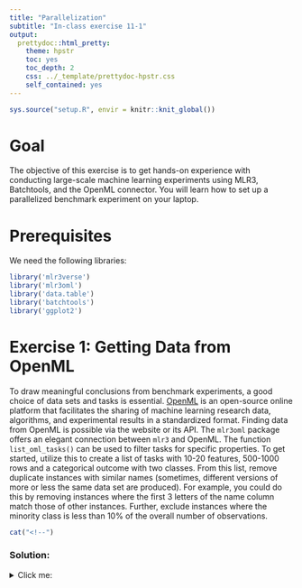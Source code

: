```yaml
---
title: "Parallelization"
subtitle: "In-class exercise 11-1"
output:
  prettydoc::html_pretty:
    theme: hpstr
    toc: yes
    toc_depth: 2
    css: ../_template/prettydoc-hpstr.css
    self_contained: yes
---
```


```r
sys.source("setup.R", envir = knitr::knit_global())
```

# Goal

The objective of this exercise is to get hands-on experience with conducting large-scale machine learning experiments using MLR3, Batchtools, and the OpenML connector. You will learn how to set up a parallelized benchmark experiment on your laptop.

# Prerequisites

We need the following libraries:

```r
library('mlr3verse')
library('mlr3oml')
library('data.table')
library('batchtools')
library('ggplot2')
```

# Exercise 1: Getting Data from OpenML

To draw meaningful conclusions from benchmark experiments, a good choice of data sets and tasks is essential. [OpenML](https://www.openml.org) is an open-source online platform that facilitates the sharing of machine learning research data, algorithms, and experimental results in a standardized format. Finding data from OpenML is possible via the website or its API. The `mlr3oml` package offers an elegant connection between `mlr3` and OpenML. The function `list_oml_tasks()` can be used to filter tasks for specific properties. To get started, utilize this to create a list of tasks with 10-20 features, 500-1000 rows and a categorical outcome with two classes. From this list, remove duplicate instances with similar names (sometimes, different versions of more or less the same data set are produced). For example, you could do this by removing instances where the first 3 letters of the name column match those of other instances. Further, exclude instances where the minority class is less than 10% of the overall number of observations.

```r
cat("<!--")
```

### Solution:

<details>
<summary>Click me:</summary>

```r
# Get data
odata = list_oml_tasks(
  number_features = c(10, 20),
  number_instances = c(500, 1000),
  number_classes = 2
)

# Remove duplicates
odata <- odata[!duplicated(substr(odata$name, 1, 3)), ]

# Remove imbalanced data sets
odata <- odata[9 * odata$MinorityClassSize >= odata$MajorityClassSize, ]

# View result
nrow(odata)
head(odata)
```

```r
cat("-->")
```

# Exercise 2: Working with OpenML data

Notably, `list_oml__data_tasks()` only retrieves relevant information about the tasks, and not the data itself. Convert this list of tasks by directly transforming it to `mlr3` tasks with applying `otsk()` to each `data_id`. Find out how you can load and inspect the data from a single task in the list. 

```r
cat("<!--")
```

### Solution:

<details>
<summary>Click me:</summary>

```r
# List of tasks
tasklist <- lapply(odata$task_id, otsk)

# Example data of a single task
tasklist[[17]]$data$data
```

```r
cat("-->")
```

# Exercise 3: Batch Tools

## Exercise 3.1: OpenML Task and Learners

For this task, look at the german credit data set. 
Download it from OpenML (task id: 31) and create a task.
Define a tree, an SVM and a Random Forest as they shall be benchmarked later.

```r
cat("<!--")
```

### Solution:

<details>
<summary>Click me:</summary>

```r
oml_task = OMLTask$new(31)
oml_data = as_data_backend(oml_task$data)
task = as_task_classif(oml_data, target = "class")
learners = list(
  lrn("classif.rpart"),
  lrn("classif.ranger")
)
```

```r
cat("-->")
```


## Exercise 3.2: Batchtools experiment registry

Create and configure a Batchtools experiment registry:
```r
reg = makeExperimentRegistry(
  file.dir = "mlr3_experiments",
  packages = c("mlr3", "mlr3verse"),
  seed = 1
)
```
You can add problems and algorithms to the registry using the following code: 
```r
addProblem("task", data = task)
addAlgorithm(name = "mlr3", fun = function(job, data, instance, learner) {
  learner = lrn(learner)
  task = as_task(data)
  learner$train(task)
})
```
Define the design of experiments:
```r
prob_design = list(task = data.table())
algo_design = list(mlr3 = data.frame(learner = sapply(learners, function(x) {x$id}),
                                     stringsAsFactors = FALSE))
addExperiments(prob.designs = prob_design, algo.designs = algo_design)
summarizeExperiments()
```
Test a single job to ensure it works correctly:
```r
testJob(1)
```

1. Add at least two more learners to the benchmark experiment. Choose any classification learners from the `mlr3learners` package.
2. Configure and run a resampling strategy (e.g., 10-fold cross-validation) instead of using the whole dataset for training and testing.

```r
cat("<!--")
```

### Solution:

<details>
<summary>Click me:</summary>

```r
# Adding more learners
learners2 = list(
  lrn("classif.rpart"),
  lrn("classif.ranger"),
  lrn("classif.kknn"),       # Added k-Nearest Neighbors
  lrn("classif.naive_bayes") # Added Naive Bayes
)

# Define the algorithm with resampling
addAlgorithm(name = "mlr3res", fun = function(job, data, instance, learner) {
  learner = lrn(learner)
  task = as_task(data)
  resampling = rsmp("cv", folds = 10)$instantiate(task)
  rr = resample(task, learner, resampling, store_models = TRUE)
  list(measure = rr$aggregate(msr("classif.acc")))
})

# Define the design of experiments
prob_design2 = list(task = data.table())
algo_design2 = list(mlr3res = data.frame(learner = sapply(learners2, 
                                                          function(x) {x$id}), 
                                         stringsAsFactors = FALSE))
addExperiments(prob.designs = prob_design2, algo.designs = algo_design2)
summarizeExperiments()
```
```r
# Test a single job to ensure it works correctly
testJob(1)
```

```r
cat("-->")
```

## Exercise 3.3: Benchmark

Submit jobs to be executed in parallel:   
```r
submitJobs()
waitForJobs() # Wait for the jobs to finish
```

Collect and analyze the results:
```r
res = reduceResultsList()
print(res)
```

Plot the performance metrics of the different learners using the `ggplot2` package.


```r
cat("<!--")
```

### Solution:

<details>
<summary>Click me:</summary>

```r
submitJobs()
waitForJobs() # Wait for the jobs to finish
res = reduceResultsList()
print(res)
```

```r
# Collect results into a data.table
results = rbindlist(lapply(res, function(x) data.table(acc = x$measure)))
results$learner = algo_design2$mlr3res$learner

# Plot the performance metrics using ggplot2
ggplot(results, aes(x = learner, y = acc)) +
  geom_bar(stat = "identity") +
  labs(title = "Performance of Different Learners",
       x = "Learner",
       y = "Classification Accuracy")
```

```r
cat("-->")
```


# Summary

We downloaded various data sets from OpenML and used batch tools to parallelize a benchmark study.

